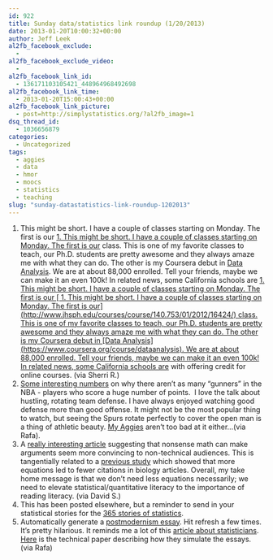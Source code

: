 ```yaml
---
id: 922
title: Sunday data/statistics link roundup (1/20/2013)
date: 2013-01-20T10:00:32+00:00
author: Jeff Leek
al2fb_facebook_exclude:
  - 
al2fb_facebook_exclude_video:
  - 
al2fb_facebook_link_id:
  - 136171103105421_448964968492698
al2fb_facebook_link_time:
  - 2013-01-20T15:00:43+00:00
al2fb_facebook_link_picture:
  - post=http://simplystatistics.org/?al2fb_image=1
dsq_thread_id:
  - 1036656879
categories:
  - Uncategorized
tags:
  - aggies
  - data
  - hmor
  - moocs
  - statistics
  - teaching
slug: "sunday-datastatistics-link-roundup-1202013"
---
```

  1. This might be short. I have a couple of classes starting on Monday. The first is our [  1. This might be short. I have a couple of classes starting on Monday. The first is our](http://www.jhsph.edu/courses/course/140.753/01/2012/16424/) class. This is one of my favorite classes to teach, our Ph.D. students are pretty awesome and they always amaze me with what they can do. The other is my Coursera debut in [Data Analysis](https://www.coursera.org/course/dataanalysis). We are at about 88,000 enrolled. Tell your friends, maybe we can make it an even 100k! In related news, some California schools are [  1. This might be short. I have a couple of classes starting on Monday. The first is our [  1. This might be short. I have a couple of classes starting on Monday. The first is our](http://www.jhsph.edu/courses/course/140.753/01/2012/16424/) class. This is one of my favorite classes to teach, our Ph.D. students are pretty awesome and they always amaze me with what they can do. The other is my Coursera debut in [Data Analysis](https://www.coursera.org/course/dataanalysis). We are at about 88,000 enrolled. Tell your friends, maybe we can make it an even 100k! In related news, some California schools are](http://chronicle.com/article/California-State-U-Will/136677/) with offering credit for online courses. (via Sherri R.)
  2. [Some interesting numbers](http://espn.go.com/blog/truehoop/post/_/id/53534/where-have-all-the-gunners-gone) on why there aren't as many "gunners" in the NBA - players who score a huge number of points.  I love the talk about hustling, rotating team defense. I have always enjoyed watching good defense more than good offense. It might not be the most popular thing to watch, but seeing the Spurs rotate perfectly to cover the open man is a thing of athletic beauty. [My Aggies](http://www.utahstateaggies.com/sports/m-baskbl/ust-m-baskbl-body.html) aren't too bad at it either...(via Rafa).
  3. A [really interesting article](http://journal.sjdm.org/12/12810/jdm12810.html) suggesting that nonsense math can make arguments seem more convincing to non-technical audiences. This is tangentially related to a [previous study](http://www.pnas.org/content/early/2012/06/22/1205259109.full.pdf) which showed that more equations led to fewer citations in biology articles. Overall, my take home message is that we don't need less equations necessarily; we need to elevate statistical/quantitative literacy to the importance of reading literacy. (via David S.)
  4. This has been posted elsewhere, but a reminder to send in your statistical stories for the [365 stories of statistics](http://statisticsforum.wordpress.com/2013/01/17/wanted-365-stories-of-statistics/).
  5. Automatically generate a [postmodernism essay](http://www.elsewhere.org/pomo/). Hit refresh a few times. It's pretty hilarious. It reminds me a lot of this [article about statisticians](http://nataliacecire.blogspot.com/2012/11/the-passion-of-nate-silver-sort-of.html). [Here](http://www.csse.monash.edu.au/cgi-bin/pub_search?104+1996+bulhak+Postmodernism) is the technical paper describing how they simulate the essays. (via Rafa)
